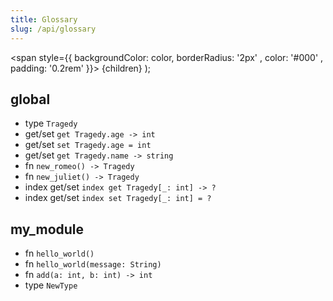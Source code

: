 ```yaml
---
title: Glossary
slug: /api/glossary
---
```



<span style={{ backgroundColor: color, borderRadius: '2px' , color: '#000' , padding: '0.2rem' }}>
    {children}
</span>
);

## global

- <Link to="/docs/api/global#type-Tragedy"> <Highlight color="#C6cacb">type</Highlight> <code>Tragedy</code></Link>
- <Link to="/docs/api/global#getset-Tragedy.age"> <Highlight color="#25c2a0">get/set</Highlight> <code>get Tragedy.age -> int</code></Link>
- <Link to="/docs/api/global#getset-Tragedy.age"> <Highlight color="#25c2a0">get/set</Highlight> <code>set Tragedy.age = int</code></Link>
- <Link to="/docs/api/global#getset-Tragedy.name"> <Highlight color="#25c2a0">get/set</Highlight> <code>get Tragedy.name -> string</code></Link>
- <Link to="/docs/api/global#fn-new_romeo"> <Highlight color="#C6cacb">fn</Highlight> <code>new_romeo() -> Tragedy</code></Link>
- <Link to="/docs/api/global#fn-new_juliet"> <Highlight color="#C6cacb">fn</Highlight> <code>new_juliet() -> Tragedy</code></Link>
- <Link to="/docs/api/global#indexgetset-Tragedy.int"> <Highlight color="#25c2a0">index get/set</Highlight> <code>index get Tragedy[_: int] -> ?</code></Link>
- <Link to="/docs/api/global#indexgetset-Tragedy.int"> <Highlight color="#25c2a0">index get/set</Highlight> <code>index set Tragedy[_: int] = ?</code></Link>

## my_module

- <Link to="/docs/api/my_module#fn-hello_world"> <Highlight color="#C6cacb">fn</Highlight> <code>hello_world()</code></Link>
- <Link to="/docs/api/my_module#fn-hello_world"> <Highlight color="#C6cacb">fn</Highlight> <code>hello_world(message: String)</code></Link>
- <Link to="/docs/api/my_module#fn-add"> <Highlight color="#C6cacb">fn</Highlight> <code>add(a: int, b: int) -> int</code></Link>
- <Link to="/docs/api/my_module#type-NewType"> <Highlight color="#C6cacb">type</Highlight> <code>NewType</code></Link>

